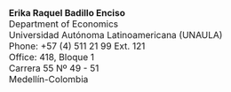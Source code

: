 <style>
body {
text-align: justify}

body{ /* Normal  */
      font-size: 12pt;
  }
</style>

**Erika Raquel Badillo Enciso**<br>
Department of Economics<br>
Universidad Autónoma Latinoamericana (UNAULA)<br>
Phone: +57 (4) 511 21 99 Ext. 121<br>
Office: 418, Bloque 1<br>
Carrera 55 Nº 49 - 51<br>
Medellín-Colombia

